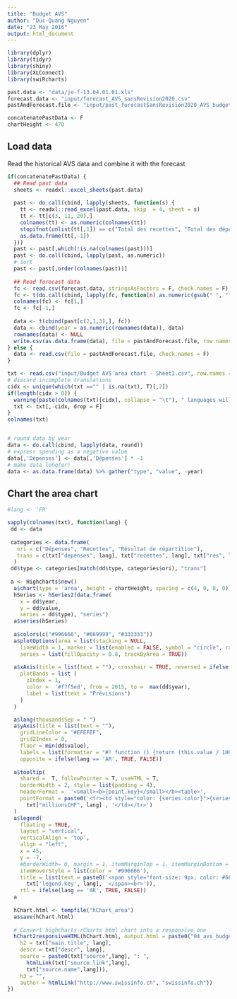 ```yaml
---
title: "Budget AVS"
author: "Duc-Quang Nguyen"
date: "23 May 2016"
output: html_document
---
```


```r
library(dplyr)
library(tidyr)
library(shiny)
library(XLConnect)
library(swiRcharts)

past.data <- "data/je-f-13.04.01.01.xls"
forecast.data <- "input/forecast_AVS_sansRevision2020.csv"
pastAndForecast.file <- "input/past_forecastSansRevision2020_AVS_budget.csv"

concatenatePastData <- F
chartHeight <- 470
```

## Load data
Read the historical AVS data and combine it with the forecast

```r
if(concatenatePastData) {
  ## Read past data
  sheets <- readxl::excel_sheets(past.data)
  
  past <- do.call(cbind, lapply(sheets, function(s) {
    tt <- readxl::read_excel(past.data, skip  = 4, sheet = s)
    tt <- tt[c(3, 11, 20),]
    colnames(tt) <- as.numeric(colnames(tt))
    stopifnot(unlist(tt[,1]) == c("Total des recettes", "Total des dépenses", "Résultat de répartition (solde sans résultat des placements)"))
    as.data.frame(tt[,-1])
  }))
  past <- past[,which(!is.na(colnames(past)))]
  past <- do.call(cbind, lapply(past, as.numeric))
  # sort
  past <- past[,order(colnames(past))]  
  
  ## Read forecast data
  fc <- read.csv(forecast.data, stringsAsFactors = F, check.names = F)
  fc <- t(do.call(cbind, lapply(fc, function(n) as.numeric(gsub(" ", "", n)))))
  colnames(fc) <- fc[1,]
  fc <- fc[-1,]
  
  data <- t(cbind(past[c(2,1,3),], fc))
  data <- cbind(year = as.numeric(rownames(data)), data)
  rownames(data) <- NULL
  write.csv(as.data.frame(data), file = pastAndForecast.file, row.names = F)
} else {
  data <- read.csv(file = pastAndForecast.file, check.names = F)  
}

txt <- read.csv("input/Budget AVS area chart - Sheet1.csv", row.names = 1, stringsAsFactors = F)
# discard incomplete translations
cidx <- unique(which(txt =="" | is.na(txt), T)[,2])
if(length(cidx > 0)) {
  warning(paste(colnames(txt)[cidx], collapse = "\t"), " languages will be discarded!", "\n")
  txt <- txt[,-cidx, drop = F]
}
colnames(txt)


# round data by year
data <- do.call(cbind, lapply(data, round))
# express spending as a negative value
data[,'Dépenses'] <- data[,'Dépenses'] * -1
# make data long(er)
data <- as.data.frame(data) %>% gather("type", "value", -year)
```

## Chart the area chart

```r
#lang <- 'FR'

sapply(colnames(txt), function(lang) {
 dd <- data   
 
 categories <- data.frame(
   ori = c("Dépenses", "Recettes", "Résultat de répartition"), 
   trans = c(txt["depenses", lang], txt["recettes", lang], txt["res", lang])
  )
 dd$type <- categories[match(dd$type, categories$ori), "trans"]
 
 a <- Highcharts$new()
  a$chart(type = 'area', height = chartHeight, spacing = c(4, 0, 8, 0))
  hSeries <- hSeries2(data.frame(
    x = dd$year,
    y = dd$value,
    series = dd$type), "series")
  a$series(hSeries)
  
  a$colors(c("#996666", "#669999", "#333333"))
  a$plotOptions(area = list(stacking = NULL,
    lineWidth = 1, marker = list(enabled = FALSE, symbol = "circle", radius = 1)),
    series = list(fillOpacity = 0.8, trackByArea = TRUE))
  
  a$xAxis(title = list(text = ""), crosshair = TRUE, reversed = ifelse(lang == "AR", TRUE, FALSE ),
    plotBands = list (
      zIndex = 1,
      color =  '#f7f5ed', from = 2015, to =  max(dd$year),
      label = list(text = "Prévisions")
    )
  )

  a$lang(thousandsSep = " ")
  a$yAxis(title = list(text = ""),
    gridLineColor = "#EFEFEF",
    gridZIndex = 0,
    floor = min(dd$value),
    labels = list(formatter = "#! function () {return (this.value / 1000) ;} !#", x = -5),
    opposite = ifelse(lang == 'AR', TRUE, FALSE))
  
  a$tooltip(
    shared =  T, followPointer = T, useHTML = T,
    borderWidth = 2, style = list(padding = 4),
    headerFormat =  '<small><b>{point.key}</small></b><table>',        
    pointFormat = paste0('<tr><td style="color: {series.color}">{series.name} </td> <td style="text-align: right"><b>{point.y: .0f}</b>', 
      txt["millionsCHF", lang] , '</td></tr>')
  )
  a$legend(
    floating = TRUE,
    layout = "vertical",
    verticalAlign = 'top',
    align = "left",
    x = 45,
    y = -7,
    #borderWidth= 0, margin = 1, itemMarginTop = 1, itemMarginBottom = 1, 
    itemHoverStyle = list(color = '#996666'),
    title = list(text = paste0('<span style="font-size: 9px; color: #666; font-weight: normal">',
      txt['legend.key', lang], '</span><br>')),
    rtl = ifelse(lang == 'AR', TRUE, FALSE))
  a
  
  hChart.html <- tempfile("hChart_area")
  a$save(hChart.html)
  
  # Convert highcharts-rCharts html chart into a responsive one
  hChart2responsiveHTML(hChart.html, output.html = paste0("04_avs_budget_sansReforme2020_", lang, ".html"),
    h2 = txt["main.title", lang], 
    descr = txt["descr", lang],
    source = paste0(txt["source",lang], ": ",
      htmlLink(txt["source.link",lang],
      txt["source.name",lang])),
    h3 = "",
    author = htmlLink("http://www.swissinfo.ch", "swissinfo.ch"))
})
  
```